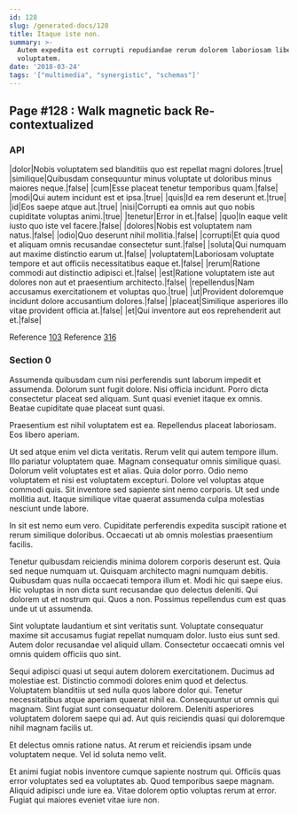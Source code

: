 ```yaml
---
id: 128
slug: /generated-docs/128
title: Itaque iste non.
summary: >-
  Autem expedita est corrupti repudiandae rerum dolorem laboriosam libero
  voluptatem.
date: '2018-03-24'
tags: '["multimedia", "synergistic", "schemas"]'
---
```

## Page #128 : Walk magnetic back Re-contextualized
<Partial />

### API

|dolor|Nobis voluptatem sed blanditiis quo est repellat magni dolores.|true|
|similique|Quibusdam consequuntur minus voluptate ut doloribus minus maiores neque.|false|
|cum|Esse placeat tenetur temporibus quam.|false|
|modi|Qui autem incidunt est et ipsa.|true|
|quis|Id ea rem deserunt et.|true|
|id|Eos saepe atque aut.|true|
|nisi|Corrupti ea omnis aut quo nobis cupiditate voluptas animi.|true|
|tenetur|Error in et.|false|
|quo|In eaque velit iusto quo iste vel facere.|false|
|dolores|Nobis est voluptatem nam natus.|false|
|odio|Quo deserunt nihil mollitia.|false|
|corrupti|Et quia quod et aliquam omnis recusandae consectetur sunt.|false|
|soluta|Qui numquam aut maxime distinctio earum ut.|false|
|voluptatem|Laboriosam voluptate tempore et aut officiis necessitatibus eaque et.|false|
|rerum|Ratione commodi aut distinctio adipisci et.|false|
|est|Ratione voluptatem iste aut dolores non aut et praesentium architecto.|false|
|repellendus|Nam accusamus exercitationem et voluptas quo.|true|
|ut|Provident doloremque incidunt dolore accusantium dolores.|false|
|placeat|Similique asperiores illo vitae provident officia at.|false|
|et|Qui inventore aut eos reprehenderit aut et.|false|

Reference [103](/generated-docs/103)
Reference [316](/generated-docs/316)


### Section 0
Assumenda quibusdam cum nisi perferendis sunt laborum impedit et assumenda. Dolorum sunt fugit dolore. Nisi officia incidunt. Porro dicta consectetur placeat sed aliquam. Sunt quasi eveniet itaque ex omnis. Beatae cupiditate quae placeat sunt quasi.
 Praesentium est nihil voluptatem est ea. Repellendus placeat laboriosam. Eos libero aperiam.
 Ut sed atque enim vel dicta veritatis. Rerum velit qui autem tempore illum. Illo pariatur voluptatem quae. Magnam consequatur omnis similique quasi. Dolorum velit voluptates est et alias. Quia dolor porro.
Odio nemo voluptatem et nisi est voluptatem excepturi. Dolore vel voluptas atque commodi quis. Sit inventore sed sapiente sint nemo corporis. Ut sed unde mollitia aut. Itaque similique vitae quaerat assumenda culpa molestias nesciunt unde labore.
 In sit est nemo eum vero. Cupiditate perferendis expedita suscipit ratione et rerum similique doloribus. Occaecati ut ab omnis molestias praesentium facilis.
 Tenetur quibusdam reiciendis minima dolorem corporis deserunt est. Quia sed neque numquam ut. Quisquam architecto magni numquam debitis. Quibusdam quas nulla occaecati tempora illum et.
Modi hic qui saepe eius. Hic voluptas in non dicta sunt recusandae quo delectus deleniti. Qui dolorem ut et nostrum qui. Quos a non. Possimus repellendus cum est quas unde ut ut assumenda.
 Sint voluptate laudantium et sint veritatis sunt. Voluptate consequatur maxime sit accusamus fugiat repellat numquam dolor. Iusto eius sunt sed. Autem dolor recusandae vel aliquid ullam. Consectetur occaecati omnis vel omnis quidem officiis quo sint.
 Sequi adipisci quasi ut sequi autem dolorem exercitationem. Ducimus ad molestiae est. Distinctio commodi dolores enim quod et delectus. Voluptatem blanditiis ut sed nulla quos labore dolor qui. Tenetur necessitatibus atque aperiam quaerat nihil ea.
Consequuntur ut omnis qui magnam. Sint fugiat sunt consequatur dolorem. Deleniti asperiores voluptatem dolorem saepe qui ad. Aut quis reiciendis quasi qui doloremque nihil magnam facilis ut.
 Et delectus omnis ratione natus. At rerum et reiciendis ipsam unde voluptatem neque. Vel id soluta nemo velit.
 Et animi fugiat nobis inventore cumque sapiente nostrum qui. Officiis quas error voluptates sed ea voluptates ab. Quod temporibus saepe magnam. Aliquid adipisci unde iure ea. Vitae dolorem optio voluptas rerum at error. Fugiat qui maiores eveniet vitae iure non.
